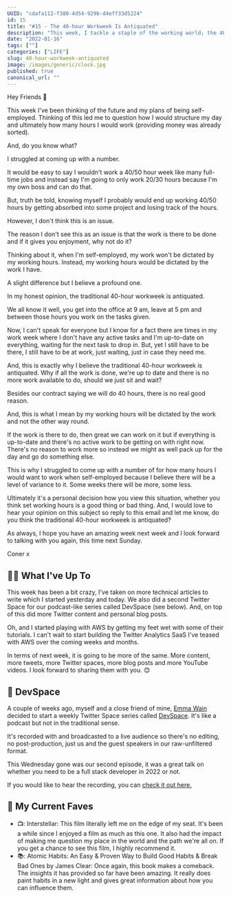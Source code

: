 ```yaml
---
UUID: "cdafa112-f380-4d54-929b-d4eff33d5224"
id: 15
title: "#15 - The 40-hour Workweek Is Antiquated"
description: "This week, I tackle a staple of the working world; the 40-hour workweek. Is it time to rip it up and replace it? I think so and here's why."
date: "2022-01-16"
tags: [""]
categories: ["LIFE"]
slug: 40-hour-workweek-antiquated
image: /images/generic/clock.jpg
published: true
canonical_url: ""
---
```


Hey Friends 👋

This week I've been thinking of the future and my plans of being self-employed. Thinking of this led me to question how I would structure my day and ultimately how many hours I would work (providing money was already sorted).

And, do you know what?

I struggled at coming up with a number.

It would be easy to say I wouldn't work a 40/50 hour week like many full-time jobs and instead say I'm going to only work 20/30 hours because I'm my own boss and can do that.

But, truth be told, knowing myself I probably would end up working 40/50 hours by getting absorbed into some project and losing track of the hours.

However, I don't think this is an issue.

The reason I don't see this as an issue is that the work is there to be done and if it gives you enjoyment, why not do it?

Thinking about it, when I'm self-employed, my work won't be dictated by my working hours. Instead, my working hours would be dictated by the work I have.

A slight difference but I believe a profound one.

In my honest opinion, the traditional 40-hour workweek is antiquated.

We all know it well, you get into the office at 9 am, leave at 5 pm and between those hours you work on the tasks given.

Now, I can't speak for everyone but I know for a fact there are times in my work week where I don't have any active tasks and I'm up-to-date on everything, waiting for the next task to drop in. But, yet I still have to be there, I still have to be at work, just waiting, just in case they need me.

And, this is exactly why I believe the traditional 40-hour workweek is antiquated. Why if all the work is done, we're up to date and there is no more work available to do, should we just sit and wait?

Besides our contract saying we will do 40 hours, there is no real good reason.

And, this is what I mean by my working hours will be dictated by the work and not the other way round.

If the work is there to do, then great we can work on it but if everything is up-to-date and there's no active work to be getting on with right now. There's no reason to work more so instead we might as well pack up for the day and go do something else.

This is why I struggled to come up with a number of for how many hours I would want to work when self-employed because I believe there will be a level of variance to it. Some weeks there will be more, some less.

Ultimately it's a personal decision how you view this situation, whether you think set working hours is a good thing or bad thing. And, I would love to hear your opinion on this subject so reply to this email and let me know, do you think the traditional 40-hour workweek is antiquated?

As always, I hope you have an amazing week next week and I look forward to talking with you again, this time next Sunday.

Coner x

## 🏃‍♂️ What I've Up To

This week has been a bit crazy, I've taken on more technical articles to write which I started yesterday and today. We also did a second Twitter Space for our podcast-like series called DevSpace (see below). And, on top of this did more Twitter content and personal blog posts.

Oh, and I started playing with AWS by getting my feet wet with some of their tutorials. I can't wait to start building the Twitter Analytics SaaS I've teased with AWS over the coming weeks and months.

In terms of next week, it is going to be more of the same. More content, more tweets, more Twitter spaces, more blog posts and more YouTube videos. I look forward to sharing them with you. 😊

## 🎤 DevSpace

A couple of weeks ago, myself and a close friend of mine, [Emma Wain](https://twitter.com/ewainy) decided to start a weekly Twitter Space series called [DevSpace](https://open.spotify.com/show/2UibpUTHcD8yNLVpBnXaRq?si=40c2b7a1de1241e3). It's like a podcast but not in the traditional sense.

It's recorded with and broadcasted to a live audience so there's no editing, no post-production, just us and the guest speakers in our raw-unfiltered format.

This Wednesday gone was our second episode, it was a great talk on whether you need to be a full stack developer in 2022 or not.

If you would like to hear the recording, you can [check it out here.](https://open.spotify.com/episode/5kd6ZlcGM3xAXfqzi60dPy?si=2483ad185bf74def)

## 💯 My Current Faves

- 📺: Interstellar: This film literally left me on the edge of my seat. It's been a while since I enjoyed a film as much as this one. It also had the impact of making me question my place in the world and the path we're all on. If you get a chance to see this film, I highly recommend it.
- 📚: Atomic Habits: An Easy & Proven Way to Build Good Habits & Break Bad Ones by James Clear: Once again, this book makes a comeback. The insights it has provided so far have been amazing. It really does paint habits in a new light and gives great information about how you can influence them.
